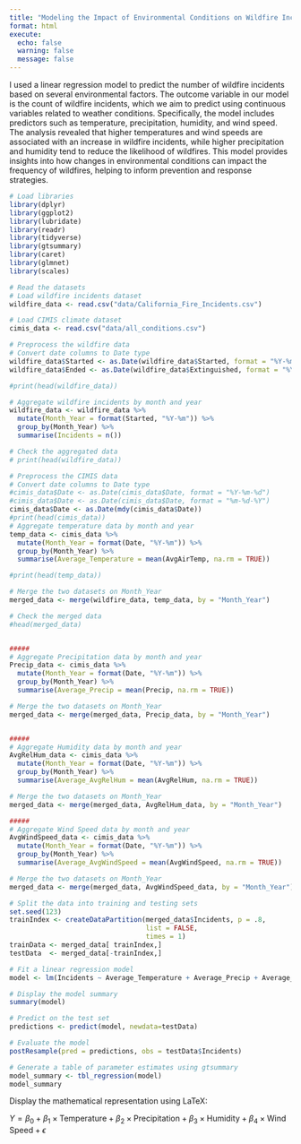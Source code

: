 ```yaml
---
title: "Modeling the Impact of Environmental Conditions on Wildfire Incidents in California"
format: html
execute: 
  echo: false
  warning: false
  message: false
---
```

I used a linear regression model to predict the number of wildfire incidents based on several environmental factors. The outcome variable in our model is the count of wildfire incidents, which we aim to predict using continuous variables related to weather conditions. Specifically, the model includes predictors such as temperature, precipitation, humidity, and wind speed. The analysis revealed that higher temperatures and wind speeds are associated with an increase in wildfire incidents, while higher precipitation and humidity tend to reduce the likelihood of wildfires. This model provides insights into how changes in environmental conditions can impact the frequency of wildfires, helping to inform prevention and response strategies.

```r

# Load libraries
library(dplyr)
library(ggplot2)
library(lubridate)
library(readr)
library(tidyverse)
library(gtsummary)
library(caret)
library(glmnet)
library(scales)

# Read the datasets
# Load wildfire incidents dataset
wildfire_data <- read.csv("data/California_Fire_Incidents.csv")

# Load CIMIS climate dataset
cimis_data <- read.csv("data/all_conditions.csv")

# Preprocess the wildfire data
# Convert date columns to Date type
wildfire_data$Started <- as.Date(wildfire_data$Started, format = "%Y-%m-%d")
wildfire_data$Ended <- as.Date(wildfire_data$Extinguished, format = "%Y-%m-%d")

#print(head(wildfire_data))

# Aggregate wildfire incidents by month and year
wildfire_data <- wildfire_data %>%
  mutate(Month_Year = format(Started, "%Y-%m")) %>%
  group_by(Month_Year) %>%
  summarise(Incidents = n())

# Check the aggregated data
# print(head(wildfire_data))

# Preprocess the CIMIS data
# Convert date columns to Date type
#cimis_data$Date <- as.Date(cimis_data$Date, format = "%Y-%m-%d")
#cimis_data$Date <- as.Date(cimis_data$Date, format = "%m-%d-%Y")
cimis_data$Date <- as.Date(mdy(cimis_data$Date))
#print(head(cimis_data))
# Aggregate temperature data by month and year
temp_data <- cimis_data %>%
  mutate(Month_Year = format(Date, "%Y-%m")) %>%
  group_by(Month_Year) %>%
  summarise(Average_Temperature = mean(AvgAirTemp, na.rm = TRUE))

#print(head(temp_data))

# Merge the two datasets on Month_Year
merged_data <- merge(wildfire_data, temp_data, by = "Month_Year")

# Check the merged data
#head(merged_data)


#####
# Aggregate Precipitation data by month and year
Precip_data <- cimis_data %>%
  mutate(Month_Year = format(Date, "%Y-%m")) %>%
  group_by(Month_Year) %>%
  summarise(Average_Precip = mean(Precip, na.rm = TRUE))

# Merge the two datasets on Month_Year
merged_data <- merge(merged_data, Precip_data, by = "Month_Year")


#####
# Aggregate Humidity data by month and year
AvgRelHum_data <- cimis_data %>%
  mutate(Month_Year = format(Date, "%Y-%m")) %>%
  group_by(Month_Year) %>%
  summarise(Average_AvgRelHum = mean(AvgRelHum, na.rm = TRUE))

# Merge the two datasets on Month_Year
merged_data <- merge(merged_data, AvgRelHum_data, by = "Month_Year")

#####
# Aggregate Wind Speed data by month and year
AvgWindSpeed_data <- cimis_data %>%
  mutate(Month_Year = format(Date, "%Y-%m")) %>%
  group_by(Month_Year) %>%
  summarise(Average_AvgWindSpeed = mean(AvgWindSpeed, na.rm = TRUE))

# Merge the two datasets on Month_Year
merged_data <- merge(merged_data, AvgWindSpeed_data, by = "Month_Year")

# Split the data into training and testing sets
set.seed(123)
trainIndex <- createDataPartition(merged_data$Incidents, p = .8, 
                                  list = FALSE, 
                                  times = 1)
trainData <- merged_data[ trainIndex,]
testData  <- merged_data[-trainIndex,]

# Fit a linear regression model
model <- lm(Incidents ~ Average_Temperature + Average_Precip + Average_AvgRelHum + Average_AvgWindSpeed, data=trainData)

# Display the model summary
summary(model)

# Predict on the test set
predictions <- predict(model, newdata=testData)

# Evaluate the model
postResample(pred = predictions, obs = testData$Incidents)

# Generate a table of parameter estimates using gtsummary
model_summary <- tbl_regression(model)
model_summary

```
Display the mathematical representation using LaTeX:

$Y = \beta_0 + \beta_1 \times \text{Temperature} + \beta_2 \times \text{Precipitation} + \beta_3 \times \text{Humidity} + \beta_4 \times \text{Wind Speed} + \epsilon$
